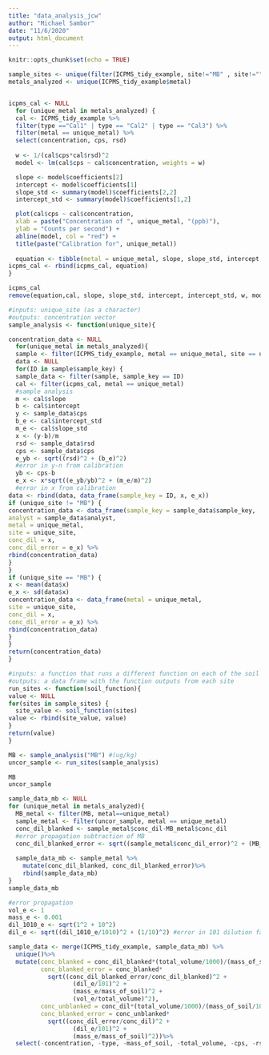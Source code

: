 ```yaml
---
title: "data_analysis_jcw"
author: "Michael Sambor"
date: "11/6/2020"
output: html_document
---
```


```r
knitr::opts_chunk$set(echo = TRUE)
```

```r
sample_sites <- unique(filter(ICPMS_tidy_example, site!="MB" , site!="")$site)
metals_analyzed <- unique(ICPMS_tidy_example$metal)


icpms_cal <- NULL
  for (unique_metal in metals_analyzed) {
  cal <- ICPMS_tidy_example %>%
  filter(type =="Cal1" | type == "Cal2" | type == "Cal3") %>%
  filter(metal == unique_metal) %>% 
  select(concentration, cps, rsd)
  
  w <- 1/(cal$cps*cal$rsd)^2
  model <- lm(cal$cps ~ cal$concentration, weights = w)

  slope <- model$coefficients[2]
  intercept <- model$coefficients[1]
  slope_std <- summary(model)$coefficients[2,2]
  intercept_std <- summary(model)$coefficients[1,2]

  plot(cal$cps ~ cal$concentration,
  xlab = paste("Concentration of ", unique_metal, "(ppb)"), 
  ylab = "Counts per second") +
  abline(model, col = "red") +
  title(paste("Calibration for", unique_metal))
  
  equation <- tibble(metal = unique_metal, slope, slope_std, intercept, intercept_std)
icpms_cal <- rbind(icpms_cal, equation)
}

icpms_cal
remove(equation,cal, slope, slope_std, intercept, intercept_std, w, model, unique_metal)


```

```r

#inputs: unique_site (as a character)
#outputs: concentration vector
sample_analysis <- function(unique_site){

concentration_data <- NULL
  for(unique_metal in metals_analyzed){
  sample <- filter(ICPMS_tidy_example, metal == unique_metal, site == unique_site)
  data <- NULL
  for(ID in sample$sample_key) {
  sample_data <- filter(sample, sample_key == ID)
  cal <- filter(icpms_cal, metal == unique_metal)
  #sample analysis
  m <- cal$slope
  b <- cal$intercept
  y <- sample_data$cps
  b_e <- cal$intercept_std
  m_e <- cal$slope_std
  x <- (y-b)/m 
  rsd <- sample_data$rsd
  cps <- sample_data$cps
  e_yb <- sqrt((rsd)^2 + (b_e)^2)
  #error in y-n from calibration
  yb <- cps-b
  e_x <- x*sqrt((e_yb/yb)^2 + (m_e/m)^2)
  #error in x from calibration
data <- rbind(data, data_frame(sample_key = ID, x, e_x))
if (unique_site != "MB") {
concentration_data <- data_frame(sample_key = sample_data$sample_key,
analyst = sample_data$analyst,
metal = unique_metal,
site = unique_site,
conc_dil = x,
conc_dil_error = e_x) %>%
rbind(concentration_data)
}
}
if (unique_site == "MB") {
x <- mean(data$x)
e_x <- sd(data$x)
concentration_data <- data_frame(metal = unique_metal,
site = unique_site,
conc_dil = x,
conc_dil_error = e_x) %>%
rbind(concentration_data)
}
}
return(concentration_data)
}

```

```r
#inputs: a function that runs a different function on each of the soil sample sites
#outputs: a data frame with the function outputs from each site
run_sites <- function(soil_function){
value <- NULL
for(sites in sample_sites) {
  site_value <- soil_function(sites)
value <- rbind(site_value, value)
}
return(value)
}
```

```r

MB <- sample_analysis("MB") #(ug/kg)
uncor_sample <- run_sites(sample_analysis)

MB
uncor_sample
```

```r
sample_data_mb <- NULL
for (unique_metal in metals_analyzed){
  MB_metal <- filter(MB, metal==unique_metal)
  sample_metal <- filter(uncor_sample, metal == unique_metal)
  conc_dil_blanked <- sample_metal$conc_dil-MB_metal$conc_dil
  #error propagation subtraction of MB
  conc_dil_blanked_error <- sqrt((sample_metal$conc_dil_error)^2 + (MB_metal$conc_dil_error)^2)
  
  sample_data_mb <- sample_metal %>%
    mutate(conc_dil_blanked, conc_dil_blanked_error)%>%
    rbind(sample_data_mb)
}
sample_data_mb
```

```r
#error propagation
vol_e <- 1
mass_e <- 0.001
dil_1010_e <- sqrt(1^2 + 10^2)
dil_e <- sqrt((dil_1010_e/1010)^2 + (1/10)^2) #error in 101 dilution factor
```

```r
sample_data <- merge(ICPMS_tidy_example, sample_data_mb) %>% 
  unique()%>%
  mutate(conc_blanked = conc_dil_blanked*(total_volume/1000)/(mass_of_soil/1000)*101,
         conc_blanked_error = conc_blanked*
           sqrt((conc_dil_blanked_error/conc_dil_blanked)^2 +
                  (dil_e/101)^2 + 
                  (mass_e/mass_of_soil)^2 +
                  (vol_e/total_volume)^2),
         conc_unblanked = conc_dil*(total_volume/1000)/(mass_of_soil/1000)*101,
         conc_blanked_error = conc_unblanked*
           sqrt((conc_dil_error/conc_dil)^2 + 
                  (dil_e/101)^2 +
                  (mass_e/mass_of_soil)^2))%>%
  select(-concentration, -type, -mass_of_soil, -total_volume, -cps, -rsd, -conc_dil_blanked, -conc_dil_blanked_error, -conc_dil, - conc_dil_error)
```

